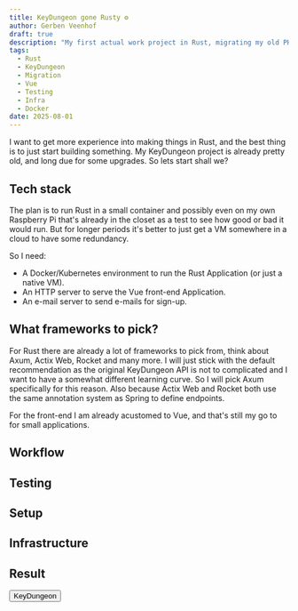 ```yaml
---
title: KeyDungeon gone Rusty ⚙
author: Gerben Veenhof
draft: true
description: "My first actual work project in Rust, migrating my old PHP project mostly self writen and not so easily maintainable to Rust!"
tags:
  - Rust
  - KeyDungeon
  - Migration
  - Vue
  - Testing
  - Infra
  - Docker
date: 2025-08-01
---
```



I want to get more experience into making things in Rust, and the best thing is to just start building something. 
My KeyDungeon project is already pretty old, and long due for some upgrades. So lets start shall we?

## Tech stack
The plan is to run Rust in a small container and possibly even on my own Raspberry Pi that's already in the closet as a test to see how good or bad it would run.
But for longer periods it's better to just get a VM somewhere in a cloud to have some redundancy.

So I need: 
- A Docker/Kubernetes environment to run the Rust Application (or just a native VM).
- An HTTP server to serve the Vue front-end Application.
- An e-mail server to send e-mails for sign-up.

## What frameworks to pick?

For Rust there are already a lot of frameworks to pick from, think about Axum, Actix Web, Rocket and many more. 
I will just stick with the default recommendation as the original KeyDungeon API is not to complicated and I want to have a somewhat different learning curve.
So I will pick Axum specifically for this reason. Also because Actix Web and Rocket both use the same annotation system as Spring to define endpoints.

For the front-end I am already acustomed to Vue, and that's still my go to for small applications.

## Workflow

## Testing

## Setup

## Infrastructure

## Result

<FlexCenter>
  <Button href="https://key.gerbenveenhof.nl" icon="mdi:link-variant">
    KeyDungeon
  </Button>
</FlexCenter>

